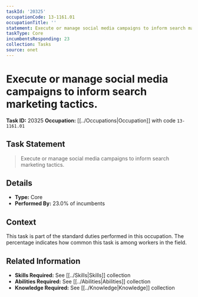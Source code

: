 ```yaml
---
taskId: '20325'
occupationCode: 13-1161.01
occupationTitle: ''
statement: Execute or manage social media campaigns to inform search marketing tactics.
taskType: Core
incumbentsResponding: 23
collection: Tasks
source: onet
---
```

# Execute or manage social media campaigns to inform search marketing tactics.

**Task ID:** 20325
**Occupation:** [[../Occupations|Occupation]] with code `13-1161.01`

## Task Statement

> Execute or manage social media campaigns to inform search marketing tactics.

## Details

- **Type:** Core
- **Performed By:** 23.0% of incumbents

## Context

This task is part of the standard duties performed in this occupation. The percentage indicates how common this task is among workers in the field.

## Related Information

- **Skills Required:** See [[../Skills|Skills]] collection
- **Abilities Required:** See [[../Abilities|Abilities]] collection
- **Knowledge Required:** See [[../Knowledge|Knowledge]] collection
